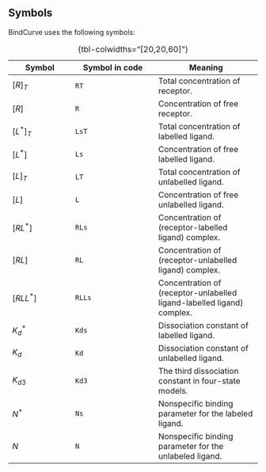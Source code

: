 ## Symbols

BindCurve uses the following symbols:

| Symbol     | Symbol in code | Meaning            |
|------------|----------------|--------------------|
| $[R]_T$    | `RT`           | Total concentration of receptor.                                      |
| $[R]$      | `R`            | Concentration of free receptor.                                       |
| $[L^*]_T$  | `LsT`          | Total concentration of labelled ligand.                               |
| $[L^*]$    | `Ls`           | Concentration of free labelled ligand.                                |
| $[L]_T$    | `LT`           | Total concentration of unlabelled ligand.                             |
| $[L]$      | `L`            | Concentration of free unlabelled ligand.                              |
| $[RL^*]$   | `RLs`          | Concentration of (receptor-labelled ligand) complex.                  |
| $[RL]$     | `RL`           | Concentration of (receptor-unlabelled ligand) complex.                |
| $[RLL^*]$  | `RLLs`         | Concentration of (receptor-unlabelled ligand-labelled ligand) complex.|
| $K_d^*$    | `Kds`          | Dissociation constant of labelled ligand.                             |
| $K_d$      | `Kd`           | Dissociation constant of unlabelled ligand.                           |
| $K_{d3}$   | `Kd3`          | The third dissociation constant in four-state models.                 |
| $N^*$      | `Ns`           | Nonspecific binding parameter for the labeled ligand.                 |
| $N$        | `N`            | Nonspecific binding parameter for the unlabeled ligand.               |

: {tbl-colwidths="[20,20,60]"}
